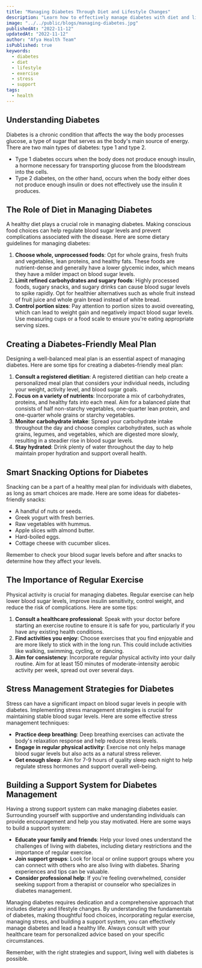 ```yaml
---
title: "Managing Diabetes Through Diet and Lifestyle Changes"
description: "Learn how to effectively manage diabetes with diet and lifestyle changes through these expert tips. Control your blood sugar and live a healthier life."
image: "../../public/blogs/managing-diabetes.jpg"
publishedAt: "2022-11-12"
updatedAt: "2022-11-12"
author: "Afya Health Team"
isPublished: true
keywords:
  - diabetes
  - diet
  - lifestyle
  - exercise
  - stress
  - support
tags:
  - health
---
```


## Understanding Diabetes

Diabetes is a chronic condition that affects the way the body processes glucose, a type of sugar that serves as the body's main source of energy. There are two main types of diabetes: type 1 and type 2.

- Type 1 diabetes occurs when the body does not produce enough insulin, a hormone necessary for transporting glucose from the bloodstream into the cells.
- Type 2 diabetes, on the other hand, occurs when the body either does not produce enough insulin or does not effectively use the insulin it produces.

## The Role of Diet in Managing Diabetes

A healthy diet plays a crucial role in managing diabetes. Making conscious food choices can help regulate blood sugar levels and prevent complications associated with the disease. Here are some dietary guidelines for managing diabetes:

1. **Choose whole, unprocessed foods**: Opt for whole grains, fresh fruits and vegetables, lean proteins, and healthy fats. These foods are nutrient-dense and generally have a lower glycemic index, which means they have a milder impact on blood sugar levels.
2. **Limit refined carbohydrates and sugary foods**: Highly processed foods, sugary snacks, and sugary drinks can cause blood sugar levels to spike rapidly. Opt for healthier alternatives such as whole fruit instead of fruit juice and whole grain bread instead of white bread.
3. **Control portion sizes**: Pay attention to portion sizes to avoid overeating, which can lead to weight gain and negatively impact blood sugar levels. Use measuring cups or a food scale to ensure you're eating appropriate serving sizes.

## Creating a Diabetes-Friendly Meal Plan

Designing a well-balanced meal plan is an essential aspect of managing diabetes. Here are some tips for creating a diabetes-friendly meal plan:

1. **Consult a registered dietitian**: A registered dietitian can help create a personalized meal plan that considers your individual needs, including your weight, activity level, and blood sugar goals.
2. **Focus on a variety of nutrients**: Incorporate a mix of carbohydrates, proteins, and healthy fats into each meal. Aim for a balanced plate that consists of half non-starchy vegetables, one-quarter lean protein, and one-quarter whole grains or starchy vegetables.
3. **Monitor carbohydrate intake**: Spread your carbohydrate intake throughout the day and choose complex carbohydrates, such as whole grains, legumes, and vegetables, which are digested more slowly, resulting in a steadier rise in blood sugar levels.
4. **Stay hydrated**: Drink plenty of water throughout the day to help maintain proper hydration and support overall health.

## Smart Snacking Options for Diabetes

Snacking can be a part of a healthy meal plan for individuals with diabetes, as long as smart choices are made. Here are some ideas for diabetes-friendly snacks:

- A handful of nuts or seeds.
- Greek yogurt with fresh berries.
- Raw vegetables with hummus.
- Apple slices with almond butter.
- Hard-boiled eggs.
- Cottage cheese with cucumber slices.

Remember to check your blood sugar levels before and after snacks to determine how they affect your levels.

## The Importance of Regular Exercise

Physical activity is crucial for managing diabetes. Regular exercise can help lower blood sugar levels, improve insulin sensitivity, control weight, and reduce the risk of complications. Here are some tips:

1. **Consult a healthcare professional**: Speak with your doctor before starting an exercise routine to ensure it is safe for you, particularly if you have any existing health conditions.
2. **Find activities you enjoy**: Choose exercises that you find enjoyable and are more likely to stick with in the long run. This could include activities like walking, swimming, cycling, or dancing.
3. **Aim for consistency**: Incorporate regular physical activity into your daily routine. Aim for at least 150 minutes of moderate-intensity aerobic activity per week, spread out over several days.

## Stress Management Strategies for Diabetes

Stress can have a significant impact on blood sugar levels in people with diabetes. Implementing stress management strategies is crucial for maintaining stable blood sugar levels. Here are some effective stress management techniques:

- **Practice deep breathing**: Deep breathing exercises can activate the body's relaxation response and help reduce stress levels.
- **Engage in regular physical activity**: Exercise not only helps manage blood sugar levels but also acts as a natural stress reliever.
- **Get enough sleep**: Aim for 7-9 hours of quality sleep each night to help regulate stress hormones and support overall well-being.

## Building a Support System for Diabetes Management

Having a strong support system can make managing diabetes easier. Surrounding yourself with supportive and understanding individuals can provide encouragement and help you stay motivated. Here are some ways to build a support system:

- **Educate your family and friends**: Help your loved ones understand the challenges of living with diabetes, including dietary restrictions and the importance of regular exercise.
- **Join support groups**: Look for local or online support groups where you can connect with others who are also living with diabetes. Sharing experiences and tips can be valuable.
- **Consider professional help**: If you're feeling overwhelmed, consider seeking support from a therapist or counselor who specializes in diabetes management.

Managing diabetes requires dedication and a comprehensive approach that includes dietary and lifestyle changes. By understanding the fundamentals of diabetes, making thoughtful food choices, incorporating regular exercise, managing stress, and building a support system, you can effectively manage diabetes and lead a healthy life. Always consult with your healthcare team for personalized advice based on your specific circumstances.

Remember, with the right strategies and support, living well with diabetes is possible.
